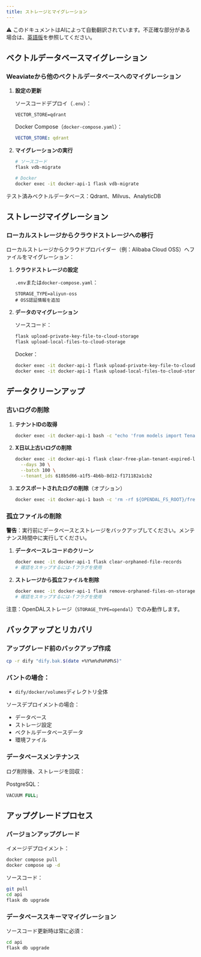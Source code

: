 ```yaml
---
title: ストレージとマイグレーション
---
```


<Note> ⚠️ このドキュメントはAIによって自動翻訳されています。不正確な部分がある場合は、[英語版](/en/self-hosting/troubleshooting/storage-and-migration)を参照してください。</Note>

## ベクトルデータベースマイグレーション

### Weaviateから他のベクトルデータベースへのマイグレーション

1. **設定の更新**

   ソースコードデプロイ（`.env`）：
   ```
   VECTOR_STORE=qdrant
   ```

   Docker Compose（`docker-compose.yaml`）：
   ```yaml
   VECTOR_STORE: qdrant
   ```

2. **マイグレーションの実行**

   ```bash
   # ソースコード
   flask vdb-migrate

   # Docker
   docker exec -it docker-api-1 flask vdb-migrate
   ```

テスト済みベクトルデータベース：Qdrant、Milvus、AnalyticDB

## ストレージマイグレーション

### ローカルストレージからクラウドストレージへの移行

ローカルストレージからクラウドプロバイダー（例：Alibaba Cloud OSS）へファイルをマイグレーション：

1. **クラウドストレージの設定**

   `.env`または`docker-compose.yaml`：
   ```
   STORAGE_TYPE=aliyun-oss
   # OSS認証情報を追加
   ```

2. **データのマイグレーション**

   ソースコード：
   ```bash
   flask upload-private-key-file-to-cloud-storage
   flask upload-local-files-to-cloud-storage
   ```

   Docker：
   ```bash
   docker exec -it docker-api-1 flask upload-private-key-file-to-cloud-storage
   docker exec -it docker-api-1 flask upload-local-files-to-cloud-storage
   ```

## データクリーンアップ

### 古いログの削除

1. **テナントIDの取得**
   ```bash
   docker exec -it docker-api-1 bash -c "echo 'from models import Tenant; db.session.query(Tenant.id, Tenant.name).all(); quit()' | flask shell"
   ```

2. **X日以上古いログの削除**
   ```bash
   docker exec -it docker-api-1 flask clear-free-plan-tenant-expired-logs \
     --days 30 \
     --batch 100 \
     --tenant_ids 618b5d66-a1f5-4b6b-8d12-f171182a1cb2
   ```

3. **エクスポートされたログの削除**（オプション）
   ```bash
   docker exec -it docker-api-1 bash -c 'rm -rf ${OPENDAL_FS_ROOT}/free_plan_tenant_expired_logs'
   ```

### 孤立ファイルの削除

**警告**：実行前にデータベースとストレージをバックアップしてください。メンテナンス時間中に実行してください。

1. **データベースレコードのクリーン**
   ```bash
   docker exec -it docker-api-1 flask clear-orphaned-file-records
   # 確認をスキップするには-fフラグを使用
   ```

2. **ストレージから孤立ファイルを削除**
   ```bash
   docker exec -it docker-api-1 flask remove-orphaned-files-on-storage
   # 確認をスキップするには-fフラグを使用
   ```

注意：OpenDALストレージ（`STORAGE_TYPE=opendal`）でのみ動作します。

## バックアップとリカバリ

### アップグレード前のバックアップ作成

```bash
cp -r dify "dify.bak.$(date +%Y%m%d%H%M%S)"
```

### バントの場合：
- `dify/docker/volumes`ディレクトリ全体

ソースデプロイメントの場合：
- データベース
- ストレージ設定
- ベクトルデータベースデータ
- 環境ファイル

### データベースメンテナンス

ログ削除後、ストレージを回収：

PostgreSQL：
```sql
VACUUM FULL;
```

## アップグレードプロセス

### バージョンアップグレード

イメージデプロイメント：
```bash
docker compose pull
docker compose up -d
```

ソースコード：
```bash
git pull
cd api
flask db upgrade
```

### データベーススキーママイグレーション

ソースコード更新時は常に必須：
```bash
cd api
flask db upgrade
```